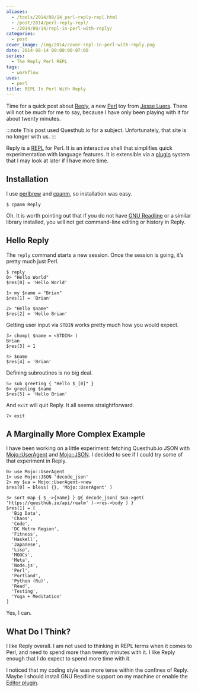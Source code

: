 ```yaml
---
aliases:
  - /tools/2014/08/14_perl-reply-repl.html
  - /post/2014/perl-reply-repl/
  - /2014/08/14/repl-in-perl-with-reply/
categories:
  - post
cover_image: /img/2014/cover-repl-in-perl-with-reply.png
date: 2014-08-14 00:00:00-07:00
series:
  - The Reply Perl REPL
tags:
  - workflow
uses:
  - perl
title: REPL In Perl With Reply
---
```


Time for a quick post about [Reply](https://metacpan.org/release/Reply),
a new [Perl](http://perl.org) toy from [Jesse Luers](http://tozt.net/).
There will not be much for me to say, because I have only been playing
with it for about twenty minutes.

:::note
This post used Questhub.io for a subject. Unfortunately, that site is no
longer with us.
:::

Reply is a
[REPL](http://en.wikipedia.org/wiki/Read%E2%80%93eval%E2%80%93print_loop)
for Perl. It is an interactive shell that simplifies quick
experimentation with language features. It is extensible via a
[plugin](https://metacpan.org/source/DOY/Reply-0.35/lib/Reply/Plugin.pm)
system that I may look at later if I have more time.

## Installation

I use [perlbrew](http://perlbrew.pl) and
[cpanm](https://github.com/miyagawa/cpanminus), so installation was
easy.

```
$ cpanm Reply
```

Oh. It is worth pointing out that if you do not have [GNU
Readline](http://cnswww.cns.cwru.edu/php/chet/readline/rltop.html) or a
similar library installed, you will not get command-line editing or
history in Reply.

## Hello Reply

The `reply` command starts a new session. Once the session is going,
it’s pretty much just Perl.

```
$ reply
0> "Hello World"
$res[0] = 'Hello World'

1> my $name = "Brian"
$res[1] = 'Brian'

2> "Hello $name"
$res[2] = 'Hello Brian'
```

Getting user input via `STDIN` works pretty much how you would expect.

```
3> chomp( $name = <STDIN> )
Brian
$res[3] = 1

4> $name
$res[4] = 'Brian'
```

Defining subroutines is no big deal.

```
5> sub greeting { "Hello $_[0]" }
6> greeting $name
$res[5] = 'Hello Brian'
```

And `exit` will quit Reply. It all seems straightforward.

```
7> exit
```

## A Marginally More Complex Example

I have been working on a little experiment: fetching Questhub.io JSON
with [Mojo::UserAgent](http://mojolicio.us/perldoc/Mojo/UserAgent) and
[Mojo::JSON](http://mojolicio.us/perldoc/Mojo/JSON). I decided to see if
I could try some of that experiment in Reply.

```
0> use Mojo::UserAgent
1> use Mojo::JSON 'decode_json'
2> my $ua = Mojo::UserAgent->new
$res[0] = bless( {}, 'Mojo::UserAgent' )

3> sort map { $_->{name} } @{ decode_json( $ua->get( 'https://questhub.io/api/realm' )->res->body ) }
$res[1] = [
  'Big Data',
  'Chaos',
  'Code',
  'DC Metro Region',
  'Fitness',
  'Haskell',
  'Japanese',
  'Lisp',
  'MOOCs',
  'Meta',
  'Node.js',
  'Perl',
  'Portland',
  'Python (Ru)',
  'Read',
  'Testing',
  'Yoga + Meditation'
]
```

Yes, I can.

## What Do I Think?

I like Reply overall. I am not used to thinking in REPL terms when it
comes to Perl, and need to spend more than twenty minutes with it. I
like Reply enough that I do expect to spend more time with it.

I noticed that my coding style was more terse within the confines of
Reply. Maybe I should install GNU Readline support on my machine or
enable the [Editor
plugin](https://metacpan.org/pod/Reply::Plugin::Editor).
